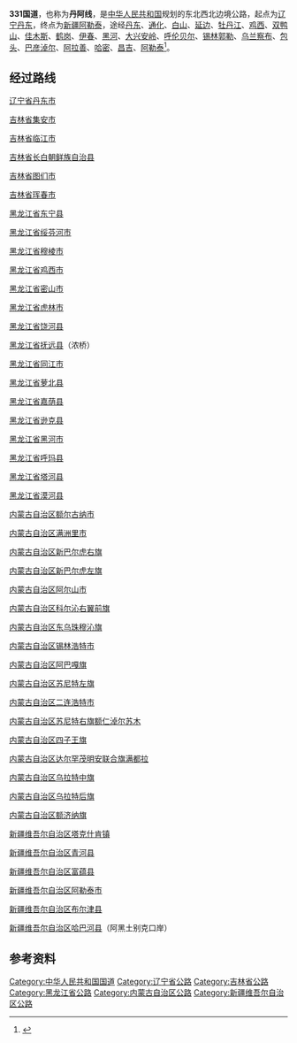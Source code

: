 {{Infobox 中國国道
|   国道編號          = 331
|   附加頭部圖片        =
|   地圖                = File:G331-路线图.svg
|   最近通車日期        = 
|   規劃總長度          = 
|   起點                = 丹东
|   終點                = 阿勒泰
|   附加圖片            =
|   附加圖片注釋        =
}}
'''331国道'''，也称为'''丹阿线'''，是[[中华人民共和国|中华人民共和国]]规划的东北西北边境公路，起点为[[辽宁|辽宁]][[丹东|丹东]]，终点为[[新疆|新疆]][[阿勒泰地区|阿勒泰]]，途经[[丹东|丹东]]、[[通化|通化]]、[[白山市|白山]]、[[延边|延边]]、[[牡丹江市|牡丹江]]、[[鸡西|鸡西]]、[[双鸭山|双鸭山]]、[[佳木斯|佳木斯]]、[[鹤岗|鹤岗]]、[[伊春|伊春]]、[[黑河市|黑河]]、[[大兴安岭地区|大兴安岭]]、[[呼伦贝尔|呼伦贝尔]]、[[锡林郭勒|锡林郭勒]]、[[乌兰察布|乌兰察布]]、[[包头|包头]]、[[巴彦淖尔|巴彦淖尔]]、[[阿拉善盟|阿拉善]]、[[哈密市|哈密]]、[[昌吉回族自治州|昌吉]]、[[阿勒泰地区|阿勒泰]]<ref>{{cite article|title=普通国道网路线方案表|publisher=《中国公路》|year=2013|issue=13|issn=1006-3897}}</ref>。

== 经过路线 ==
[[辽宁省|辽宁省]][[丹东市|丹东市]]

[[吉林省|吉林省]][[集安市|集安市]]

[[吉林省|吉林省]][[临江市|临江市]]

[[吉林省|吉林省]][[长白朝鲜族自治县|长白朝鲜族自治县]]

[[吉林省|吉林省]][[图们市|图们市]]

[[吉林省|吉林省]][[珲春市|珲春市]]

[[黑龙江省|黑龙江省]][[东宁县|东宁县]]

[[黑龙江省|黑龙江省]][[绥芬河市|绥芬河市]]

[[黑龙江省|黑龙江省]][[穆棱市|穆棱市]]

[[黑龙江省|黑龙江省]][[鸡西市|鸡西市]]

[[黑龙江省|黑龙江省]][[密山市|密山市]]

[[黑龙江省|黑龙江省]][[虎林市|虎林市]]

[[黑龙江省|黑龙江省]][[饶河县|饶河县]]

[[黑龙江省|黑龙江省]][[抚远县|抚远县]]（浓桥）

[[黑龙江省|黑龙江省]][[同江市|同江市]]

[[黑龙江省|黑龙江省]][[萝北县|萝北县]]

[[黑龙江省|黑龙江省]][[嘉荫县|嘉荫县]]

[[黑龙江省|黑龙江省]][[逊克县|逊克县]]

[[黑龙江省|黑龙江省]][[黑河市|黑河市]]

[[黑龙江省|黑龙江省]][[呼玛县|呼玛县]]

[[黑龙江省|黑龙江省]][[塔河县|塔河县]]

[[黑龙江省|黑龙江省]][[漠河县|漠河县]]

[[内蒙古自治区|内蒙古自治区]][[额尔古纳市|额尔古纳市]]

[[内蒙古自治区|内蒙古自治区]][[满洲里市|满洲里市]]

[[内蒙古自治区|内蒙古自治区]][[新巴尔虎右旗|新巴尔虎右旗]]

[[内蒙古自治区|内蒙古自治区]][[新巴尔虎左旗|新巴尔虎左旗]]

[[内蒙古自治区|内蒙古自治区]][[阿尔山市|阿尔山市]]

[[内蒙古自治区|内蒙古自治区]][[科尔沁右翼前旗|科尔沁右翼前旗]]

[[内蒙古自治区|内蒙古自治区]][[东乌珠穆沁旗|东乌珠穆沁旗]]

[[内蒙古自治区|内蒙古自治区]][[锡林浩特市|锡林浩特市]]

[[内蒙古自治区|内蒙古自治区]][[阿巴嘎旗|阿巴嘎旗]]

[[内蒙古自治区|内蒙古自治区]][[苏尼特左旗|苏尼特左旗]]

[[内蒙古自治区|内蒙古自治区]][[二连浩特市|二连浩特市]]

[[内蒙古自治区|内蒙古自治区]][[苏尼特右旗|苏尼特右旗]][[额仁淖尔苏木|额仁淖尔苏木]]

[[内蒙古自治区|内蒙古自治区]][[四子王旗|四子王旗]]

[[内蒙古自治区|内蒙古自治区]][[达尔罕茂明安联合旗|达尔罕茂明安联合旗]][[满都拉|满都拉]]

[[内蒙古自治区|内蒙古自治区]][[乌拉特中旗|乌拉特中旗]]

[[内蒙古自治区|内蒙古自治区]][[乌拉特后旗|乌拉特后旗]]

[[内蒙古自治区|内蒙古自治区]][[额济纳旗|额济纳旗]]

[[新疆维吾尔自治区|新疆维吾尔自治区]][[塔克什肯镇|塔克什肯镇]]

[[新疆维吾尔自治区|新疆维吾尔自治区]][[青河县|青河县]]

[[新疆维吾尔自治区|新疆维吾尔自治区]][[富蕴县|富蕴县]]

[[新疆维吾尔自治区|新疆维吾尔自治区]][[阿勒泰市|阿勒泰市]]

[[新疆维吾尔自治区|新疆维吾尔自治区]][[布尔津县|布尔津县]]

[[新疆维吾尔自治区|新疆维吾尔自治区]][[哈巴河县|哈巴河县]]（阿黑土别克口岸）

== 参考资料 ==
{{reflist}}

{{中国国道}}


[[Category:中华人民共和国国道|Category:中华人民共和国国道]]
[[Category:辽宁省公路|Category:辽宁省公路]]
[[Category:吉林省公路|Category:吉林省公路]]
[[Category:黑龙江省公路|Category:黑龙江省公路]]
[[Category:内蒙古自治区公路|Category:内蒙古自治区公路]]
[[Category:新疆维吾尔自治区公路|Category:新疆维吾尔自治区公路]]